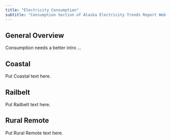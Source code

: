 ```yaml
---
title: "Electricity Consumption"
subtitle: "Consumption Section of Alaska Electricity Trends Report Web Book"
---
```


## General Overview

Consumption needs a better intro ...

## Coastal

Put Coastal text here.

## Railbelt

Put Railbelt text here.

## Rural Remote

Put Rural Remote text here.
